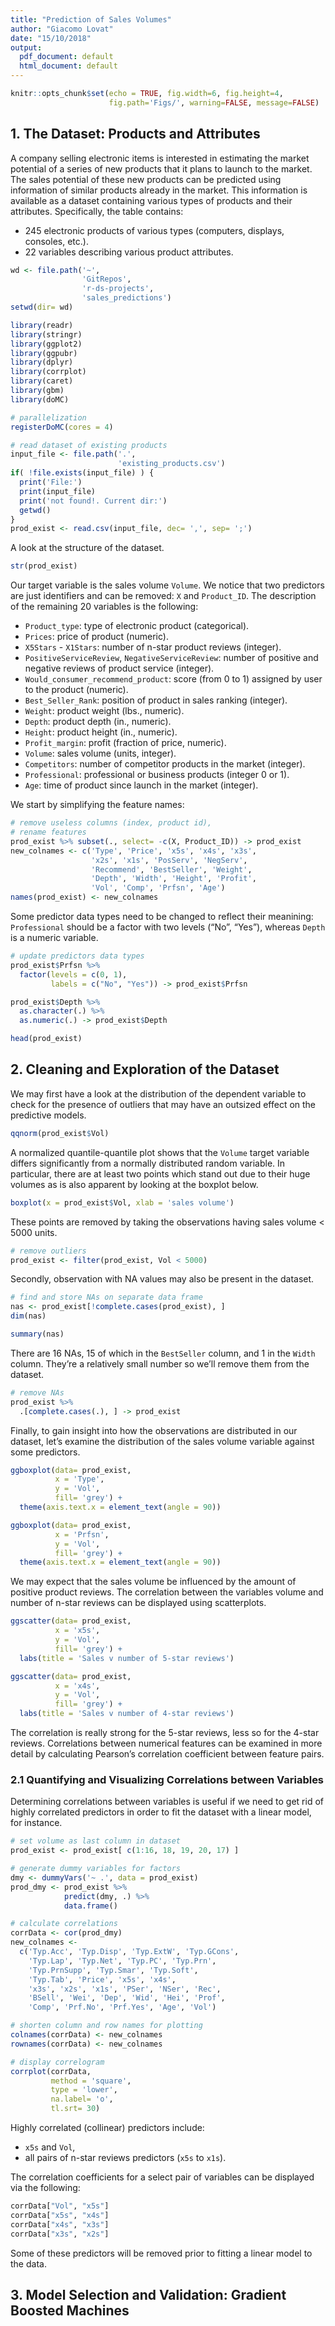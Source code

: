 ```yaml
---
title: "Prediction of Sales Volumes"
author: "Giacomo Lovat"
date: "15/10/2018"
output:
  pdf_document: default
  html_document: default
---
```


```r
knitr::opts_chunk$set(echo = TRUE, fig.width=6, fig.height=4, 
                      fig.path='Figs/', warning=FALSE, message=FALSE)
```

## 1. The Dataset: Products and Attributes

A company selling electronic items is interested in estimating the market potential of a series of new products that it plans to launch to the market. The sales potential of these new products can be predicted using information of similar products already in the market. This information is available as a dataset containing various types of products and their attributes. Specifically, the table contains:     

* 245 electronic products of various types (computers, displays, consoles, etc.). 
* 22 variables describing various product attributes. 

```r
wd <- file.path('~',
                'GitRepos',
                'r-ds-projects', 
                'sales_predictions')
setwd(dir= wd)
```

```r
library(readr)
library(stringr)
library(ggplot2)
library(ggpubr)
library(dplyr)
library(corrplot)
library(caret)
library(gbm)
library(doMC)

# parallelization
registerDoMC(cores = 4)
```

```r
# read dataset of existing products
input_file <- file.path('.',
                        'existing_products.csv')
if( !file.exists(input_file) ) {
  print('File:')
  print(input_file)
  print('not found!. Current dir:')
  getwd()
}
prod_exist <- read.csv(input_file, dec= ',', sep= ';')
```

A look at the structure of the dataset. 

```r
str(prod_exist)
```

Our target variable is the sales volume `Volume`. We notice that two predictors are just identifiers and can be removed: `X` and `Product_ID`. The description of the remaining 20 variables is the following:  

* `Product_type`: type of electronic product (categorical). 
* `Prices`: price of product (numeric). 
* `X5Stars` - `X1Stars`: number of n-star product reviews (integer). 
* `PositiveServiceReview`, `NegativeServiceReview`: number of positive and negative reviews of product service (integer). 
* `Would_consumer_recommend_product`: score (from 0 to 1) assigned by user to the product (numeric). 
* `Best_Seller_Rank`: position of product in sales ranking (integer).
* `Weight`: product weight (lbs., numeric). 
* `Depth`: product depth (in., numeric). 
* `Height`: product height (in., numeric). 
* `Profit_margin`: profit (fraction of price, numeric). 
* `Volume`: sales volume (units, integer). 
* `Competitors`: number of competitor products in the market (integer). 
* `Professional`: professional or business products (integer 0 or 1). 
* `Age`: time of product since launch in the market (integer).  

We start by simplifying the feature names: 

```r
# remove useless columns (index, product id), 
# rename features
prod_exist %>% subset(., select= -c(X, Product_ID)) -> prod_exist
new_colnames <- c('Type', 'Price', 'x5s', 'x4s', 'x3s',
                  'x2s', 'x1s', 'PosServ', 'NegServ',
                  'Recommend', 'BestSeller', 'Weight',
                  'Depth', 'Width', 'Height', 'Profit',
                  'Vol', 'Comp', 'Prfsn', 'Age')
names(prod_exist) <- new_colnames
```

Some predictor data types need to be changed to reflect their meanining: `Professional` should be a factor with two levels ("No", "Yes"), whereas `Depth` is a numeric variable. 

```r
# update predictors data types 
prod_exist$Prfsn %>% 
  factor(levels = c(0, 1), 
         labels = c("No", "Yes")) -> prod_exist$Prfsn

prod_exist$Depth %>%
  as.character(.) %>%
  as.numeric(.) -> prod_exist$Depth

head(prod_exist)
```


## 2. Cleaning and Exploration of the Dataset

We may first have a look at the distribution of the dependent variable to check for the presence of outliers that may have an outsized effect on the predictive models. 

```r
qqnorm(prod_exist$Vol)
```

A normalized quantile-quantile plot shows that the `Volume` target variable differs significantly from a normally distributed random variable. In particular, there are at least two points which stand out due to their huge volumes as is also apparent by looking at the boxplot below. 

```r
boxplot(x = prod_exist$Vol, xlab = 'sales volume')
```

These points are removed by taking the observations having sales volume < 5000 units. 

```r
# remove outliers
prod_exist <- filter(prod_exist, Vol < 5000)
```

Secondly, observation with NA values may also be present in the dataset. 

```r
# find and store NAs on separate data frame
nas <- prod_exist[!complete.cases(prod_exist), ]
dim(nas)
```

```r
summary(nas)
```

There are 16 NAs, 15 of which in the `BestSeller` column, and 1 in the `Width` column. They're a relatively small number so we'll remove them from the dataset.  

```r
# remove NAs
prod_exist %>%
  .[complete.cases(.), ] -> prod_exist
```

Finally, to gain insight into how the observations are distributed in our dataset, let's examine the distribution of the sales volume variable against some predictors. 

```r
ggboxplot(data= prod_exist, 
          x = 'Type',
          y = 'Vol', 
          fill= 'grey') + 
  theme(axis.text.x = element_text(angle = 90))
```

```r
ggboxplot(data= prod_exist, 
          x = 'Prfsn',
          y = 'Vol', 
          fill= 'grey') + 
  theme(axis.text.x = element_text(angle = 90))
```

We may expect that the sales volume be influenced by the amount of positive product reviews. The correlation between the variables volume and number of n-star reviews can be displayed using scatterplots. 

```r
ggscatter(data= prod_exist, 
          x = 'x5s',
          y = 'Vol', 
          fill= 'grey') + 
  labs(title = 'Sales v number of 5-star reviews')
```

```r
ggscatter(data= prod_exist, 
          x = 'x4s',
          y = 'Vol', 
          fill= 'grey') + 
  labs(title = 'Sales v number of 4-star reviews')
```

The correlation is really strong for the 5-star reviews, less so for the 4-star reviews. Correlations between numerical features can be examined in more detail by calculating Pearson's correlation coefficient between feature pairs.   


### 2.1 Quantifying and Visualizing Correlations between Variables 

Determining correlations between variables is useful if we need to get rid of highly correlated predictors in order to fit the dataset with a linear model, for instance. 

```r
# set volume as last column in dataset
prod_exist <- prod_exist[ c(1:16, 18, 19, 20, 17) ]
```

```r
# generate dummy variables for factors
dmy <- dummyVars('~ .', data = prod_exist)
prod_dmy <- prod_exist %>%
            predict(dmy, .) %>%
            data.frame()

# calculate correlations
corrData <- cor(prod_dmy)
new_colnames <-
  c('Typ.Acc', 'Typ.Disp', 'Typ.ExtW', 'Typ.GCons',
    'Typ.Lap', 'Typ.Net', 'Typ.PC', 'Typ.Prn',
    'Typ.PrnSupp', 'Typ.Smar', 'Typ.Soft',
    'Typ.Tab', 'Price', 'x5s', 'x4s',
    'x3s', 'x2s', 'x1s', 'PSer', 'NSer', 'Rec',
    'BSell', 'Wei', 'Dep', 'Wid', 'Hei', 'Prof', 
    'Comp', 'Prf.No', 'Prf.Yes', 'Age', 'Vol')

# shorten column and row names for plotting
colnames(corrData) <- new_colnames
rownames(corrData) <- new_colnames

# display correlogram
corrplot(corrData,
         method = 'square',
         type = 'lower',
         na.label= 'o',
         tl.srt= 30)
```

Highly correlated (collinear) predictors include:   

* `x5s` and `Vol`, 
* all pairs of n-star reviews predictors (`x5s` to `x1s`).  

The correlation coefficients for a select pair of variables can be displayed via the following: 

```r
corrData["Vol", "x5s"]
corrData["x5s", "x4s"]
corrData["x4s", "x3s"]
corrData["x3s", "x2s"]
```

Some of these predictors will be removed prior to fitting a linear model to the data. 


## 3. Model Selection and Validation: Gradient Boosted Machines 








